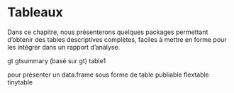 # Tableaux

Dans ce chapitre, nous présenterons quelques packages permettant d'obtenir des tables descriptives complètes, faciles à mettre en forme pour les intégrer dans un rapport d'analyse.

gt
gtsummary (basé sur gt)
table1

pour présenter un data.frame sous forme de table publiable
flextable
tinytable